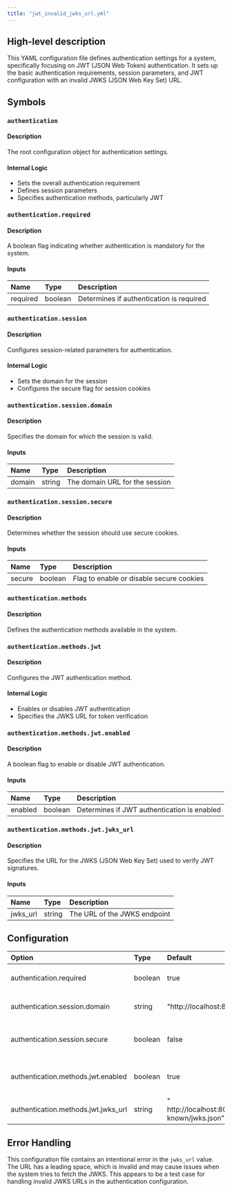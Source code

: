 ```yaml
---
title: "jwt_invalid_jwks_url.yml"
---
```


## High-level description
This YAML configuration file defines authentication settings for a system, specifically focusing on JWT (JSON Web Token) authentication. It sets up the basic authentication requirements, session parameters, and JWT configuration with an invalid JWKS (JSON Web Key Set) URL.

## Symbols

### `authentication`
#### Description
The root configuration object for authentication settings.

#### Internal Logic
- Sets the overall authentication requirement
- Defines session parameters
- Specifies authentication methods, particularly JWT

### `authentication.required`
#### Description
A boolean flag indicating whether authentication is mandatory for the system.

#### Inputs
| Name | Type | Description |
|:-----|:-----|:------------|
| required | boolean | Determines if authentication is required |

### `authentication.session`
#### Description
Configures session-related parameters for authentication.

#### Internal Logic
- Sets the domain for the session
- Configures the secure flag for session cookies

### `authentication.session.domain`
#### Description
Specifies the domain for which the session is valid.

#### Inputs
| Name | Type | Description |
|:-----|:-----|:------------|
| domain | string | The domain URL for the session |

### `authentication.session.secure`
#### Description
Determines whether the session should use secure cookies.

#### Inputs
| Name | Type | Description |
|:-----|:-----|:------------|
| secure | boolean | Flag to enable or disable secure cookies |

### `authentication.methods`
#### Description
Defines the authentication methods available in the system.

### `authentication.methods.jwt`
#### Description
Configures the JWT authentication method.

#### Internal Logic
- Enables or disables JWT authentication
- Specifies the JWKS URL for token verification

### `authentication.methods.jwt.enabled`
#### Description
A boolean flag to enable or disable JWT authentication.

#### Inputs
| Name | Type | Description |
|:-----|:-----|:------------|
| enabled | boolean | Determines if JWT authentication is enabled |

### `authentication.methods.jwt.jwks_url`
#### Description
Specifies the URL for the JWKS (JSON Web Key Set) used to verify JWT signatures.

#### Inputs
| Name | Type | Description |
|:-----|:-----|:------------|
| jwks_url | string | The URL of the JWKS endpoint |

## Configuration
| Option | Type | Default | Description |
|:-------|:-----|:--------|:------------|
| authentication.required | boolean | true | Determines if authentication is required |
| authentication.session.domain | string | "http://localhost:8080" | The domain URL for the session |
| authentication.session.secure | boolean | false | Flag to enable or disable secure cookies |
| authentication.methods.jwt.enabled | boolean | true | Determines if JWT authentication is enabled |
| authentication.methods.jwt.jwks_url | string | " http://localhost:8080/.well-known/jwks.json" | The URL of the JWKS endpoint |

## Error Handling
This configuration file contains an intentional error in the `jwks_url` value. The URL has a leading space, which is invalid and may cause issues when the system tries to fetch the JWKS. This appears to be a test case for handling invalid JWKS URLs in the authentication configuration.